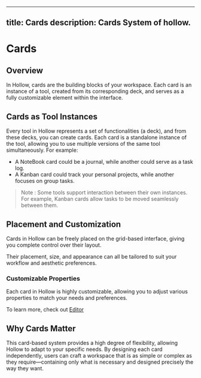 
---
title: Cards
description: Cards System of hollow.
---

# Cards

## Overview

In Hollow, cards are the building blocks of your workspace. Each card is an instance of a tool, created from its corresponding deck, and serves as a fully customizable element within the interface.

## Cards as Tool Instances

Every tool in Hollow represents a set of functionalities (a deck), and from these decks, you can create cards. Each card is a standalone instance of the tool, allowing you to use multiple versions of the same tool simultaneously. For example:

-   A NoteBook card could be a journal, while another could serve as a task log.
-   A Kanban card could track your personal projects, while another focuses on group tasks.

> Note : Some tools support interaction between their own instances. For example, Kanban cards allow tasks to be moved seamlessly between them.

## Placement and Customization

Cards in Hollow can be freely placed on the grid-based interface, giving you complete control over their layout.

Their placement, size, and appearance can all be tailored to suit your workflow and aesthetic preferences.

### Customizable Properties

Each card in Hollow is highly customizable, allowing you to adjust various properties to match your needs and preferences.

To learn more, check out [Editor](/editor)

## Why Cards Matter

This card-based system provides a high degree of flexibility, allowing Hollow to adapt to your specific needs. By designing each card independently, users can craft a workspace that is as simple or complex as they require—containing only what is necessary and designed precisely the way they want.
